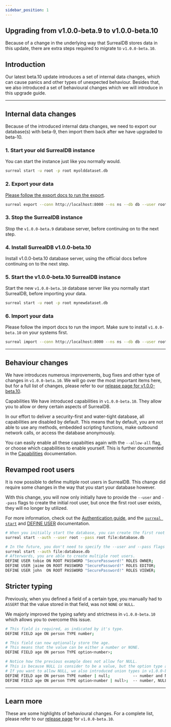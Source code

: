 ```yaml
---
sidebar_position: 1
---
```


## Upgrading from v1.0.0-beta.9 to v1.0.0-beta.10 

Because of a change in the underlying way that SurrealDB stores data in this update, there are extra steps required to migrate to `v1.0.0-beta.10`.

## Introduction
Our latest beta.10 update introduces a set of internal data changes, which can cause panics and other types of unexpected behaviour. Besides that, we also introduced a set of behavioural changes which we will introduce in this upgrade guide.

--------------------------

## Internal data changes
Because of the introduced internal data changes, we need to export our database(s) with beta-9, then import them back after we have upgraded to beta-10.

### 1. Start your old SurrealDB instance
You can start the instance just like you normally would.

```bash
surreal start -u root -p root myolddataset.db
```

### 2. Export your data
[Please follow the export docs to run the export](/docs/CLI%20tool/export_command).

```bash
surreal export --conn http://localhost:8000 --ns ns --db db --user root --pass root mydata.surql
```
### 3. Stop the SurrealDB instance
Stop the `v1.0.0-beta.9` database server, before continuing on to the next step.

### 4. Install SurrealDB v1.0.0-beta.10
Install v1.0.0-beta.10 database server, using the official docs before continuing on to the next step.

### 5. Start the v1.0.0-beta.10 SurrealDB instance
Start the new `v1.0.0-beta.10` database server like you normally start SurrealDB, before importing your data.

```bash
surreal start -u root -p root mynewdataset.db
```
### 6. Import your data
Please follow the import docs to run the import. Make sure to install `v1.0.0-beta.10` on your systems first.

```bash
surreal import --conn http://localhost:8000 --ns ns --db db --user root --pass root mydata.surql
```

---------------------------------

## Behaviour changes
We have introduces numerous improvements, bug fixes and other type of changes in `v1.0.0-beta.10`. We will go over the most important items here, but for a full list of changes, please refer to our [release page for v1.0.0-beta.10](https://surrealdb.com/releases).

Capabilities
We have introduced capabilities in `v1.0.0-beta.10`. They allow you to allow or deny certain aspects of SurrealDB.

In our effort to deliver a security-first and water-tight database, all capabilities are disabled by default. This means that by default, you are not able to use any methods, embedded scripting functions, make outbound network calls, or access the database anonymously.

You can easily enable all these capabilties again with the `--allow-all` flag, or choose which capabilities to enable yourself.
This is further documented in the [Capabilities](/docs/security/capabilities) documentation.

## Revamped root users
It is now possible to define multiple root users in SurrealDB. This change did require some changes in the way that you start your database however.

With this change, you will now only initially have to provide the `--user` and `--pass` flags to create the initial root user, but once the first root user exists, they will no longer by utilized.

For more information, check out the [Authentication guide](/docs/security/authentication), and the [`surreal start`](/docs/CLI%20tool/start_command) and [DEFINE USER](/docs/surrealql/statements/define/user) documentation. 

```bash title="Command"
# When you initially start the database, you can create the first root user.
surreal start --auth --user root --pass root file:database.db

# In the future, you don't need to specify the --user and --pass flags anymore
surreal start --auth file:database.db
# Afterwards, you are able to create multiple root users.
DEFINE USER tobie ON ROOT PASSWORD "SecurePassword!" ROLES OWNER;
DEFINE USER jaime ON ROOT PASSWORD "SecurePassword!" ROLES EDITOR;
DEFINE USER john  ON ROOT PASSWORD "SecurePassword!" ROLES VIEWER;
```

## Stricter typing
Previously, when you defined a field of a certain type, you manually had to `ASSERT` that the value stored in that field, was not `NONE` or `NULL`.

We majorly improved the typing safety and strictness in `v1.0.0-beta.10` which allows you to overcome this issue.

```bash
# This field is required, as indicated by it's type.
DEFINE FIELD age ON person TYPE number;

# This field can now optionally store the age.
# This means that the value can be either a number or NONE.
DEFINE FIELD age ON person TYPE option<number>;

# Notice how the previous example does not allow for NULL.
# This is because NULL is consider to be a value, but the option type allows either an empty field (NONE), or the passed type.
# If you want to allow NULL, we also introduced union types in v1.0.0-beta.10!
DEFINE FIELD age ON person TYPE number | null;			-- number and NULL
DEFINE FIELD age ON person TYPE option<number | null>;	-- number, NULL and NONE
```

------------------------
## Learn more 
These are some highlights of behavioural changes. For a complete list, please refer to our [release page](https://surrealdb.com/releases) for `v1.0.0-beta.10`.